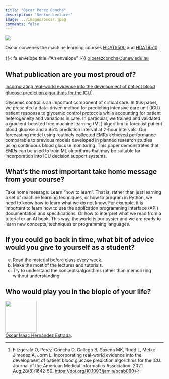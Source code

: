 ```yaml
---
title: "Oscar Perez Concha"
description: "Senior Lecturer"
image: ../images/oscar.jpeg
comments: false
---
```


::: {.aside}

::: {.profilepic}
![](../images/oscar.jpeg) 
:::

Oscar convenes the machine learning courses [HDAT9500](../courses.html#hdat9500) and  [HDAT9510](../courses.html#hdat9510).<br><br> {{< fa envelope title="An envelope" >}} <a href="mailto:o.perezconcha@unsw.edu.au">o.perezconcha@unsw.edu.au</a>

::: 

 
## What publication are you most proud of?

[Incorporating real-world evidence into the development of patient blood glucose prediction algorithms for the ICU](https://doi.org/10.1093/jamia/ocab060)[^1]. 

Glycemic control is an important component of critical care. In this paper, we presented a data-driven method for predicting intensive care unit (ICU) patient response to glycemic control protocols while accounting for patient heterogeneity and variations in care. In particular, we trained and validated a gradient-boosted tree machine learning (ML) algorithm to forecast patient blood glucose and a 95% prediction interval at 2-hour intervals. Our forecasting model using routinely collected EMRs achieved performance comparable to previous models developed in planned research studies using continuous blood glucose monitoring. This paper demonstrates that EMRs can be used to train ML algorithms that may be suitable for incorporation into ICU decision support systems.

[^1]: Fitzgerald O, Perez-Concha O, Gallego B, Saxena MK, Rudd L, Metke-Jimenez A, Jorm L. Incorporating real-world evidence into the development of patient blood glucose prediction algorithms for the ICU. Journal of the American Medical Informatics Association. 2021 Aug;28(8):1642-50. [https://doi.org/10.1093/jamia/ocab060](https://doi.org/10.1093/jamia/ocab060)


## What’s the most important take home message from your course?

Take home message: Learn “how to learn”. That is, rather than just learning a set of machine learning techniques, or how to program in Python, we need to know how to learn what we do not know. For example, it is important to learn how to use the application programming interface (API) documentation and specifications. Or how to interpret what we read from a tutorial or an AI book. This way, the world is our oyster and we are ready to learn new concepts, techniques or programming languages.

 
## If you could go back in time, what bit of advice would you give to yourself as a student?


a) Read the material before class every week.
b) Make the most of the lectures and tutorials.
c) Try to understand the concepts/algorithms rather than memorizing without understanding.


## Who would play you in the biopic of your life?

<div class="grid-container-200">

  <div class="item1-200">
  <img src="https://m.media-amazon.com/images/M/MV5BMTQ2ODE2NDQ5OF5BMl5BanBnXkFtZTcwOTU3OTM1OQ@@._V1_FMjpg_UX1000_.jpgg" width="100">
  </div>
  
  <div class="item2-200">
  [Óscar Isaac Hernández Estrada](https://www.imdb.com/name/nm1209966/). 
  </div>
  
</div>
